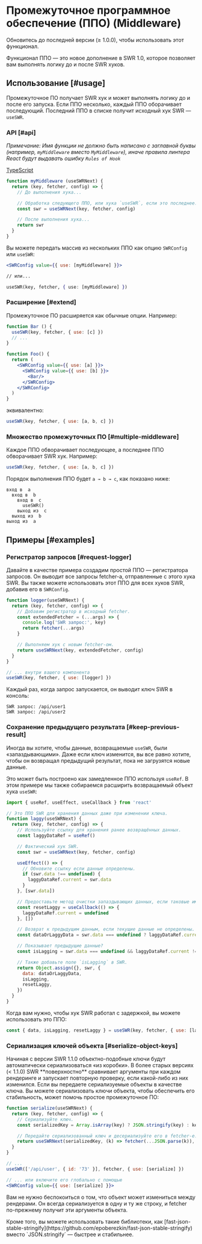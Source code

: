 
# Промежуточное программное обеспечение (ППО) (Middleware)

<Callout>
  Обновитесь до последней версии (≥ 1.0.0), чтобы использовать этот функционал.
</Callout>

Функционал ППО — это новое дополнение в SWR 1.0, которое позволяет вам выполнять логику до и после SWR хуков.

## Использование [#usage]

Промежуточное ПО получает SWR хук и может выполнять логику до и после его запуска. Если ППО несколько, каждый ППО оборачивает последующий. Последний ППО в списке получит исходный хук SWR — `useSWR`.

### API [#api]

_Примечание: Имя функции не должно быть написано с заглавной буквы (например, `myMiddleware` вместо `MyMiddleware`), иначе правила линтера React будут выдавать ошибку `Rules of Hook`_

[TypeScript](https://swr.vercel.app/docs/typescript#типы-промежуточного-по)

```jsx
function myMiddleware (useSWRNext) {
  return (key, fetcher, config) => {
    // До выполнения хука...

    // Обработка следующего ППО, или хука `useSWR`, если это последнее.
    const swr = useSWRNext(key, fetcher, config)

    // После выполнения хука...
    return swr
  }
}
```

Вы можете передать массив из нескольких ППО как опцию `SWRConfig` или `useSWR`:

```jsx
<SWRConfig value={{ use: [myMiddleware] }}>

// или...

useSWR(key, fetcher, { use: [myMiddleware] })
```

### Расширение [#extend]

Промежуточное ПО расширяется как обычные опции. Например:

```jsx
function Bar () {
  useSWR(key, fetcher, { use: [c] })
  // ...
}

function Foo() {
  return (
    <SWRConfig value={{ use: [a] }}>
      <SWRConfig value={{ use: [b] }}>
        <Bar/>
      </SWRConfig>
    </SWRConfig>
  )
}
```

эквивалентно:

```js
useSWR(key, fetcher, { use: [a, b, c] })
```

### Множество промежуточных ПО [#multiple-middleware]

Каждое ППО обворачивает последующее, а последнее ППО обворачивает SWR хук. Например:

```jsx
useSWR(key, fetcher, { use: [a, b, c] })
```

Порядок выполнения ППО будет `a → b → c`, как показано ниже:

```plaintext
вход в  a
  вход в  b
    вход в  c
      useSWR()
    выход из  c
  выход из  b
выход из  a
```

## Примеры [#examples]

### Регистратор запросов [#request-logger]

Давайте в качестве примера создадим простой ППО — регистратора запросов. Он выводит все запросы fetcher-а, отправленные с этого хука SWR. Вы также можете использовать этот ППО для всех хуков SWR, добавив его в `SWRConfig`.

```jsx
function logger(useSWRNext) {
  return (key, fetcher, config) => {
    // Добавим регистратор в исходный fetcher.
    const extendedFetcher = (...args) => {
      console.log('SWR запрос:', key)
      return fetcher(...args)
    }

    // Выполняем хук с новым fetcher-ом.
    return useSWRNext(key, extendedFetcher, config)
  }
}

// ... внутри вашего компонента
useSWR(key, fetcher, { use: [logger] })
```

Каждый раз, когда запрос запускается, он выводит ключ SWR в консоль:

```plaintext
SWR запрос: /api/user1
SWR запрос: /api/user2
```

### Сохранение предыдущего результата [#keep-previous-result]

Иногда вы хотите, чтобы данные, возвращаемые `useSWR`, были «запаздывающими». Даже если ключ изменится, вы все равно хотите, чтобы он возвращал предыдущий результат, пока не загрузятся новые данные.

Это может быть построено как замедленное ППО используя `useRef`. В этом примере мы также собираемся расширить возвращаемый объект хука `useSWR`:

```jsx
import { useRef, useEffect, useCallback } from 'react'

// Это ППО SWR для хранения данных даже при изменении ключа.
function laggy(useSWRNext) {
  return (key, fetcher, config) => {
    // Используйте ссылку для хранения ранее возвращённых данных.
    const laggyDataRef = useRef()

    // Фактический хук SWR.
    const swr = useSWRNext(key, fetcher, config)

    useEffect(() => {
      // Обновите ссылку если данные определены.
      if (swr.data !== undefined) {
        laggyDataRef.current = swr.data
      }
    }, [swr.data])

    // Предоставьте метод очистки запаздывающих данных, если таковые имеются.
    const resetLaggy = useCallback(() => {
      laggyDataRef.current = undefined
    }, [])

    // Возврат к предыдущим данным, если текущие данные не определены.
    const dataOrLaggyData = swr.data === undefined ? laggyDataRef.current : swr.data

    // Показывает предыдущие данные?
    const isLagging = swr.data === undefined && laggyDataRef.current !== undefined

    // Также добавьте поле `isLagging` в SWR.
    return Object.assign({}, swr, {
      data: dataOrLaggyData,
      isLagging,
      resetLaggy,
    })
  }
}
```

Когда вам нужно, чтобы хук SWR работал с задержкой, вы можете использовать это ППО:

```js
const { data, isLagging, resetLaggy } = useSWR(key, fetcher, { use: [laggy] })
```

### Сериализация ключей объекта [#serialize-object-keys]

<Callout>
  Начиная с версии SWR 1.1.0 объектно-подобные ключи будут автоматически сериализоваться «из коробки».
</Callout>

<Callout emoji="⚠️">
  В более старых версиях (< 1.1.0) SWR **поверхностно** сравнивает аргументы при каждом рендеринге и запускает повторную проверку, если какой-либо из них изменился.
  Если вы передаете сериализуемые объекты в качестве ключа. Вы можете сериализовать ключи объекта, чтобы обеспечить его стабильность, может помочь простое промежуточное ПО:
</Callout>

```jsx
function serialize(useSWRNext) {
  return (key, fetcher, config) => {
    // Сериализуйте ключ.
    const serializedKey = Array.isArray(key) ? JSON.stringify(key) : key

    // Передайте сериализованный ключ и десериализуйте его в fetcher-е.
    return useSWRNext(serializedKey, (k) => fetcher(...JSON.parse(k)), config)
  }
}

// ...
useSWR(['/api/user', { id: '73' }], fetcher, { use: [serialize] })

// ... или включите его глобально с помощью
<SWRConfig value={{ use: [serialize] }}>
```

Вам не нужно беспокоиться о том, что объект может измениться между рендерами. Он всегда сериализуется в одну и ту же строку, и fetcher по-прежнему получит эти аргументы объекта.

<Callout>
  Кроме того, вы можете использовать такие библиотеки, как [fast-json-stable-stringify](https://github.com/epoberezkin/fast-json-stable-stringify) вместо `JSON.stringify` — быстрее и стабильнее.
</Callout>
